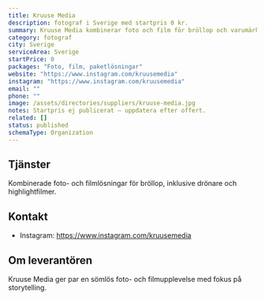 ```yaml
---
title: Kruuse Media
description: fotograf i Sverige med startpris 0 kr.
summary: Kruuse Media kombinerar foto och film för bröllop och varumärken.
category: fotograf
city: Sverige
serviceArea: Sverige
startPrice: 0
packages: "Foto, film, paketlösningar"
website: "https://www.instagram.com/kruusemedia"
instagram: "https://www.instagram.com/kruusemedia"
email: ""
phone: ""
image: /assets/directories/suppliers/kruuse-media.jpg
notes: Startpris ej publicerat – uppdatera efter offert.
related: []
status: published
schemaType: Organization
---
```


## Tjänster

Kombinerade foto- och filmlösningar för bröllop, inklusive drönare och highlightfilmer.

## Kontakt

- Instagram: https://www.instagram.com/kruusemedia

## Om leverantören

Kruuse Media ger par en sömlös foto- och filmupplevelse med fokus på storytelling.
